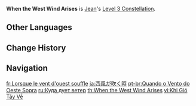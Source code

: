 {{About|Jean's Constellation|the quest|When the West Wind Arises (Quest)}}
{{Constellation Infobox
|image       = Constellation When the West Wind Arises.png
|description = Increases the Level of [[Dandelion Breeze]] by 3.<br />Maximum upgrade level is 15.
|level       = 3
|character   = Jean
|utility1    = Talent Level Increase
|utility2    = Elemental Burst Level Increase
}}
'''When the West Wind Arises''' is [[Jean]]'s [[Level 3 Constellation]].

==Other Languages==
{{Other Languages
|en      = When the West Wind Arises
|zhs     = 西风吹拂之时
|zhs_rm  = Xīfēng Chuīfú zhī Shí
|zht     = 西風吹拂之時
|zht_rm  = Xīfēng Chuīfú zhī Shí
|zh_tl   = When the West Wind Blows
|ja      = 西風が吹く時
|ja_rm   = Nishikaze ga Fuku Toki
|ja_tl   = Time When West Wind Blows
|ko      = 서풍이 스칠 무렵
|ko_rm   = Seopung-i Seuchil Muryeop
|ko_tl   = When the West Wind Graze
|es      = Cuando sopla el viento del oeste
|es_tl   = When the West Wind Blows
|fr      = Lorsque le vent d'ouest souffle
|fr_tl   = When the West Wind Blows
|ru      = Куда дует ветер
|ru_tl   = Where the Wind Blows
|th      = When the West Wind Arises
|vi      = Khi Gió Tây Về
|vi_tl   = When the West Wind Comes
|de      = Wehen des Westwinds
|de_tl   = Breeze of the West Wind
|id      = When the West Wind Arises
|pt      = Quando o Vento do Oeste Sopra
|pt_tl   = When the West Wind Blows
|tr      = Batı Rüzgarı Estiğinde
|tr_tl   = 
|it      = S'alza il vento dell'Ovest
|it_tl   = 
}}

==Change History==
{{Change History|1.0}}

==Navigation==
{{Talent Navbox|Jean}}

[[fr:Lorsque le vent d'ouest souffle]]
[[ja:西風が吹く時]]
[[pt-br:Quando o Vento do Oeste Sopra]]
[[ru:Куда дует ветер]]
[[th:When the West Wind Arises]]
[[vi:Khi Gió Tây Về]]